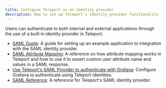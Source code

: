 ```yaml
---
title: Configure Teleport as an identity provider
description: How to set up Teleport's identity provider functionality
---
```


Users can authenticate to both internal and external applications
through the use of a built in identity provider in Teleport.

- [SAML Guide](./idps/saml-guide.mdx): A guide for setting up an example application to integration with the SAML identity provider.
- [SAML Attribute Mapping](./idps/saml-attribute-mapping.mdx): A reference on how attribute mapping works in Teleport and how to
use it to assert custom user attribute name and values in a SAML response.
- [Use Teleport's SAML Provider to authenticate with Grafana](./idps/saml-grafana.mdx): Configure Grafana to authenticate using Teleport identities.
- [SAML Reference](../../reference/access-controls/saml-idp.mdx): A reference for Teleport's SAML identity provider.
